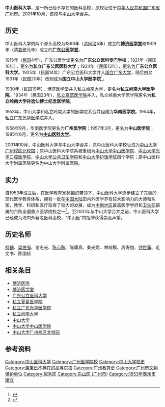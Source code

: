 {{about|曾经位于[[中国大陸|中国大陸]][[广东省|广东省]][[广州市|广州市]]的一所已经不存在的高等院校|现[[中山大学|中山大学]]组成院系之一的'''中山大学中山医学院'''|中山大学中山医学院|原中山医科大学的校址|中山大学广州校区北校园|中文名稱相近但位於[[台灣|台灣]][[台中市|台中市]]的'''中山醫學大學'''|中山醫學大學}}

{{Infobox University
| Name = 中山医科大学
| former_names = 华南医学院、广州医学院、中山医学院
| EnglishName = Sun Yat-sen University of Medical Sciences
| SealImage = [[File:中山医科大学校徽.png|中山医科大学校徽]]
| SealInfo = 中山医科大学校徽
| Motto = 团结 求实 勤奋 创新
| Established = 1953年
| closed = 2001年
| Anniversary = 
| Type = 全国重点医学院
| Affiliations = [[中华人民共和国卫生部|中华人民共和国卫生部]]
| President = 
| secretary = 
| Location = {{CHN}}[[广东省|广东省]][[越秀区|越秀区]]中山二路74号
| AreaTotal = 
| Department = 
| Faculty = 
| Professor = 
| Associate Professor = 
| Assistant Professor = 
| Lecturer = 
| Student = 
| Undergraduate = 
| Postgraduate = 
| master = 
| phd = 
| Colors = 
| Nickname = 
| Mascot = 
| Data = 
| Website =
}}
'''中山医科大学'''，是一所已经不存在的医科高校，原校址位于[[中华人民共和国|中华人民共和国]][[广东省|广东省]][[广州市|广州市]]。2001年10月，该校与[[中山大学|中山大学]]合并。

== 历史 ==
{{Main|博济医学堂|广东公立医科大学|私立夏葛医学院|私立广东光华医学院}}
中山医科大学的两个源头高校为1866年（[[清|清]][[同治|同治]]5年）成立的'''[[博济医学堂|博济医学堂]]'''和1909年（清[[宣统|宣统]]元年）成立的'''[[广东公医学堂|广东公医学堂]]'''。

1915年（[[民国纪年|民国]]4年），广东公医学堂更名为'''广东公立医科专门学校'''；1921年（民国10年），更名为'''私立广东公医医科大学'''；1924年（民国13年），更名为'''广东公立医科大学'''。1925年（民国14年）广东公立医科大学并入[[国立广东大学|国立广东大学]]，随后由又1931年（民国20年）改制成为'''国立中山大学医学院'''<ref>{{Cite web|title=母校歷史-中山醫科大學香港校友會|url=http://www.sums.hk/a-list/10695|accessdate=2019-10-19|work=www.sums.hk|archive-date=2020-06-20|archive-url=https://web.archive.org/web/20200620214300/https://www.sums.hk/a-list/10695|dead-url=no}}</ref>。

1930年（民国19年），博济医学堂并入[[私立岭南大学|私立岭南大学]]，更名为'''私立岭南大学医学院'''。1934年（民国23年），[[私立夏葛医学院|私立夏葛医学院]]并入，私立岭南大学医学院更名为'''私立岭南大学孙逸仙博士纪念医学院'''。

1953年，中山大学和私立岭南大学的医学院系合并组建为'''华南医学院'''。1954年，[[私立广东光华医学院|私立广东光华医学院]]并入。

1956年9月，华南医学院更名为'''广州医学院'''；1957年3月，更名为'''中山医学院'''；1985年6月，更名为'''[[中山医科大学|中山医科大学]]'''。

2001年10月，中山医科大学与中山大学合并，原中山医科大学校址成为[[中山大学广州校区北校园|中山大学广州校区北校园]]；原中山医科大学院系被重组为[[中山大学中山医学院|中山大学中山医学院]]、[[中山大学光华口腔医学院|中山大学光华口腔医学院]]、[[中山大学公共卫生学院|中山大学公共卫生学院]]和[[中山大学护理学院|中山大学护理学院]]四个学院；原中山医科大学附属医院更名为中山大学附属医院。

== 实力 ==
自1953年成立后，在医学教育家[[柯麟|柯麟]]的带领下，中山医科大学逐步建立了完善的现代医学教育体系，拥有一批在[[中国大陆|中国大陆]]国内外医学界有较大影响力的大师和名家，教学、科研和医疗取得了较大的发展，成为[[中南地区|中南地区]]最高医学学府和[[中华人民共和国卫生部|卫生部]]部属的六所全国重点医学院校之一<ref>{{Cite web|title=历史沿革|url=http://zssom.sysu.edu.cn/zh-hans/history|accessdate=2020-11-11|work=中山大学中山医学院|archive-date=2019-12-17|archive-url=https://web.archive.org/web/20191217004911/http://zssom.sysu.edu.cn/zh-hans/history|dead-url=no}}</ref>。至2001年与中山大学合并之前，中山医科大学已经成为海内外著名医科高校，“中山医”的招牌获得崇高声望。

== 历史名师 ==
[[柯麟|柯麟]]、[[梁伯强|梁伯强]]、谢志光、[[陈心陶|陈心陶]]、陈耀真、秦光煜、林树模、周寿恺、[[钟南山#家世|钟世藩]]、毛文书、陈国祯

== 相关条目 ==
*[[博济医院|博济医院]]
*[[博济医学堂|博济医学堂]]
*[[广东公立医科大学|广东公立医科大学]]
*[[私立夏葛医学院|私立夏葛医学院]]
*[[私立广东光华医学院|私立广东光华医学院]]
*[[私立岭南大学|私立岭南大学]]
*[[中山大学|中山大学]]
*[[中山大学中山医学院|中山大学中山医学院]]
*[[中山大学广州校区北校园|中山大学广州校区北校园]]

== 参考资料 ==
{{reflist}}

{{中山大学}}
{{東山印記}}

[[Category:中山医科大学|Category:中山医科大学]]
[[Category:广州医学院校|Category:广州医学院校]]
[[Category:中山大学校史|Category:中山大学校史]]
[[Category:廣東已不存在的高等院校|Category:廣東已不存在的高等院校]]
[[Category:广州教育史|Category:广州教育史]]
[[Category:广州市文物保护单位|Category:广州市文物保护单位]]
[[Category:越秀区|Category:越秀区]]
[[Category:东山区_(广州市)|Category:东山区 (广州市)]]
[[Category:1953年廣州市建立|Category:1953年廣州市建立]]